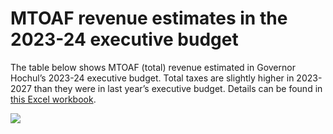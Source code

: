 # MTOAF revenue estimates in the 2023-24 executive budget

The table below shows MTOAF (total) revenue estimated in Governor Hochul's 2023-24 executive budget. Total taxes are slightly higher in 2023-2027 than they were in last year's executive budget. Details can be found in [this Excel workbook](https://1drv.ms/x/s!As1z6InC8nJgkhWwrmKc-sGKRkT4?e=EW1L9i).

![](images/image-1527586003.png)